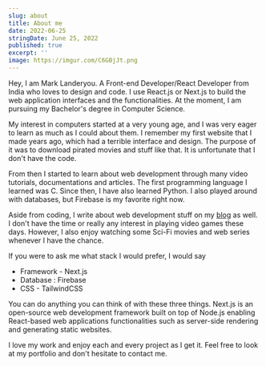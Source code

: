 ```yaml
---
slug: about
title: About me
date: 2022-06-25
stringDate: June 25, 2022
published: true
excerpt: ''
image: https://imgur.com/C6GBjJt.png
---
```


Hey, I am Mark Landeryou. A Front-end Developer/React Developer from India who loves to design and code. I use React.js or Next.js to build the web application interfaces and the functionalities. At the moment, I am pursuing my Bachelor's degree in Computer Science.

My interest in computers started at a very young age, and I was very eager to learn as much as I could about them. I remember my first website that I made years ago, which had a terrible interface and design. The purpose of it was to download pirated movies and stuff like that. It is unfortunate that I don't have the code.

From then I started to learn about web development through many video tutorials, documentations and articles. The first programming language I learned was C. Since then, I have also learned Python. I also played around with databases, but Firebase is my favorite right now.

Aside from coding, I write about web development stuff on my [blog](https://j471n/blogs) as well. I don't have the time or really any interest in playing video games these days. However, I also enjoy watching some Sci-Fi movies and web series whenever I have the chance.

If you were to ask me what stack I would prefer, I would say

- Framework - Next.js
- Database : Firebase
- CSS - TailwindCSS

You can do anything you can think of with these three things. Next.js is an open-source web development framework built on top of Node.js enabling React-based web applications functionalities such as server-side rendering and generating static websites.

I love my work and enjoy each and every project as I get it. Feel free to look at my portfolio and don't hesitate to contact me.
